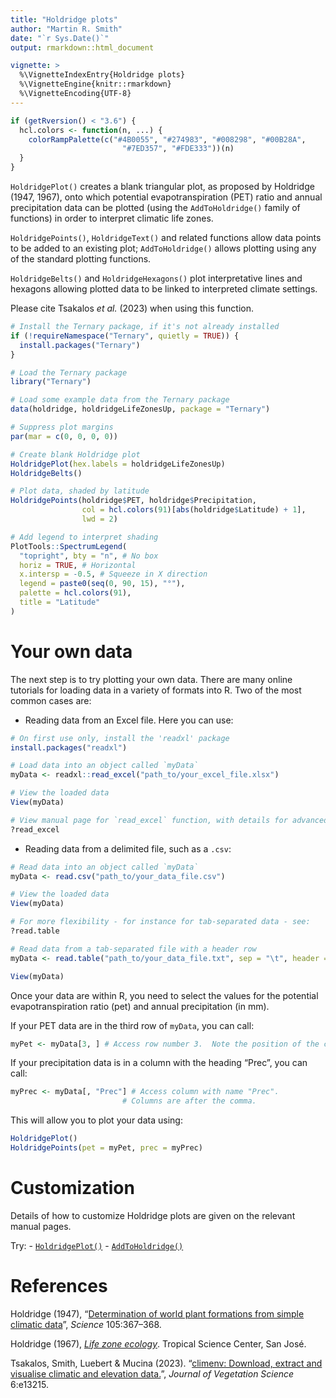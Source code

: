 ```yaml
---
title: "Holdridge plots"
author: "Martin R. Smith"
date: "`r Sys.Date()`"
output: rmarkdown::html_document

vignette: >
  %\VignetteIndexEntry{Holdridge plots}
  %\VignetteEngine{knitr::rmarkdown}
  %\VignetteEncoding{UTF-8}
---
```


```r
if (getRversion() < "3.6") {
  hcl.colors <- function(n, ...) {
    colorRampPalette(c("#4B0055", "#274983", "#008298", "#00B28A",
                         "#7ED357", "#FDE333"))(n)
  }
}
```

`HoldridgePlot()` creates a blank triangular plot, as proposed by 
Holdridge (1947, 1967), onto which potential evapotranspiration
(PET) ratio and annual precipitation data can be plotted
(using the `AddToHoldridge()` family of functions) in order to interpret
climatic life zones.

`HoldridgePoints()`, `HoldridgeText()` and related functions allow data 
points to be added to an existing plot; `AddToHoldridge()` allows plotting
using any of the standard plotting functions.

`HoldridgeBelts()` and `HoldridgeHexagons()` plot interpretative lines
and hexagons allowing plotted data to be linked to interpreted climate
settings.

Please cite Tsakalos _et al._ (2023) when using this function.


```r
# Install the Ternary package, if it's not already installed
if (!requireNamespace("Ternary", quietly = TRUE)) {
  install.packages("Ternary")
}

# Load the Ternary package
library("Ternary")

# Load some example data from the Ternary package
data(holdridge, holdridgeLifeZonesUp, package = "Ternary")

# Suppress plot margins
par(mar = c(0, 0, 0, 0))

# Create blank Holdridge plot
HoldridgePlot(hex.labels = holdridgeLifeZonesUp)
HoldridgeBelts()

# Plot data, shaded by latitude
HoldridgePoints(holdridge$PET, holdridge$Precipitation,
                col = hcl.colors(91)[abs(holdridge$Latitude) + 1],
                lwd = 2)

# Add legend to interpret shading
PlotTools::SpectrumLegend(
  "topright", bty = "n", # No box
  horiz = TRUE, # Horizontal
  x.intersp = -0.5, # Squeeze in X direction
  legend = paste0(seq(0, 90, 15), "°"),
  palette = hcl.colors(91),
  title = "Latitude"
)
```


# Your own data

The next step is to try plotting your own data.  There are many online
tutorials for loading data in a variety of formats into R.
Two of the most common cases are:

- Reading data from an Excel file.  Here you can use:
```r
# On first use only, install the 'readxl' package
install.packages("readxl")

# Load data into an object called `myData`
myData <- readxl::read_excel("path_to/your_excel_file.xlsx")

# View the loaded data
View(myData)

# View manual page for `read_excel` function, with details for advanced use
?read_excel
```

- Reading data from a delimited file, such as a `.csv`:

```r
# Read data into an object called `myData`
myData <- read.csv("path_to/your_data_file.csv")

# View the loaded data
View(myData)

# For more flexibility - for instance for tab-separated data - see:
?read.table

# Read data from a tab-separated file with a header row
myData <- read.table("path_to/your_data_file.txt", sep = "\t", header = TRUE)

View(myData)
```

Once your data are within R, you need to select the values for the
potential evapotranspiration ratio (pet) and annual precipitation (in mm).


If your PET data are in the third row of `myData`, you can call:
```r
myPet <- myData[3, ] # Access row number 3.  Note the position of the comma.
```


If your precipitation data is in a column with the heading "Prec", you can call:
```r
myPrec <- myData[, "Prec"] # Access column with name "Prec". 
                         # Columns are after the comma.
```

This will allow you to plot your data using:
```r
HoldridgePlot()
HoldridgePoints(pet = myPet, prec = myPrec)
```

# Customization

Details of how to customize Holdridge plots are given on the relevant manual
pages.

Try:
- [`HoldridgePlot()`](https://ms609.github.io/Ternary/reference/HoldridgePlot.html)
- [`AddToHoldridge()`](https://ms609.github.io/Ternary/reference/AddToTernary.html)


# References

Holdridge (1947),
"[Determination of world plant formations from simple climatic data](https://dx.doi.org/10.1126/science.105.2727.367)",
_Science_ 105:367--368.

Holdridge (1967),
[_Life zone ecology_](https://reddcr.go.cr/sites/default/files/centro-de-documentacion/holdridge_1966_-_life_zone_ecology.pdf).
Tropical Science Center, San Jos&eacute;.

Tsakalos, Smith, Luebert & Mucina (2023).
"[climenv: Download, extract and visualise climatic and elevation data.](
https://dx.doi.org/10.1111/jvs.13215)",
_Journal of Vegetation Science_ 6:e13215.
